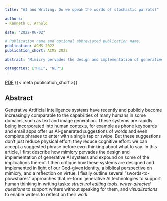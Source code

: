 ```yaml
---
title: "AI and Writing: Do we speak the words of stochastic parrots?"

authors:
- Kenneth C. Arnold

date: "2022-06-02"

# Publication name and optional abbreviated publication name.
publication: ACMS 2022
publication_short: ACMS 2022

abstract: "Mimicry pervades the design and implementation of generative AI systems. I reflect on this observation from a Christian perspective and outline various approaches to 'redeem' how we use the artificial parrots in writing."

categories: ["HCI", "NLP"]
---
```


[PDF](arnold2022mimicry.pdf) {{< meta publication_short >}}

## Abstract

Generative Artificial Intelligence systems have recently and publicly become increasingly comparable
to the capabilities of many humans in some domains, such as text and image generation.  These systems are
rapidly being incorporated into human contexts, for example as phone keyboards and email apps offer us
AI-generated suggestions of words and even complete phrases to enter with a single tap or swipe.  But
these suggestions don't just reduce physical effort; they reduce cognitive effort: we can accept a
suggested phrase before even thinking about what to say.  In this article, I first describe how mimicry
pervades the design and implementation of generative AI systems and expound on some of the implications thereof.
I then critique how these systems are designed and implemented in light of our God-given identity, a
biblical perspective on mimicry, and a reflection on virtue.  I finally outline several
"swords-to-plowshares" approaches that re-form generative AI technologies to support human thinking in
writing tasks: *structural editing tools*, *writer-directed questions* to support writers
without speaking for them, and *visualizations* to enable writers to reflect on their work.